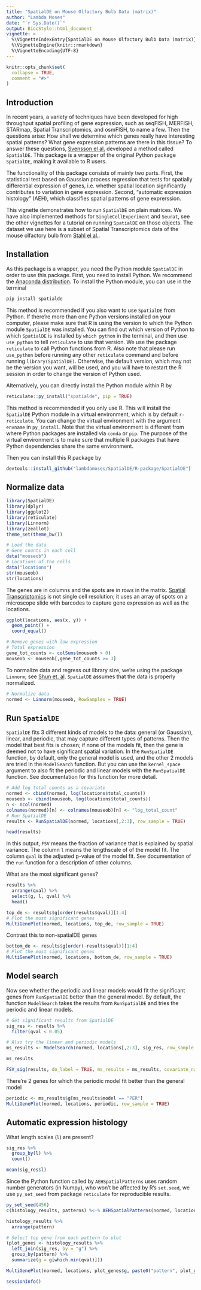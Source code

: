 ```yaml
---
title: "SpatialDE on Mouse Olfactory Bulb Data (matrix)"
author: "Lambda Moses"
date: "`r Sys.Date()`"
output: BiocStyle::html_document
vignette: >
  %\VignetteIndexEntry{SpatialDE on Mouse Olfactory Bulb Data (matrix)}
  %\VignetteEngine{knitr::rmarkdown}
  %\VignetteEncoding{UTF-8}
---
```


```r
knitr::opts_chunk$set(
  collapse = TRUE,
  comment = "#>"
)
```

## Introduction
In recent years, a variety of techniques have been developed for high throughput spatial profiling of gene expression, such as seqFISH, MERFISH, STARmap, Spatial Transcriptomics, and osmFISH, to name a few. Then the questions arise: How shall we determine which genes really have interesting spatial patterns? What gene expression patterns are there in this tissue? To answer these questions, [Svensson el al.](https://doi.org/10.1038/nmeth.4636) developed a method called `SpatialDE`. This package is a wrapper of the original Python package `SpatialDE`, making it available to R users. 

The functionality of this package consists of mainly two parts. First, the statistical test based on Gaussian process regression that tests for spatially differential expression of genes, i.e. whether spatial location significantly contributes to variation in gene expression. Second, "automatic expression histology" (AEH), which classifies spatial patterns of gene exprerssion.

This vignette demonstrates how to run `SpatialDE` on plain matrices. We have also implemented methods for `SingleCellExperiment` and `Seurat`, see the other vignettes for a tutorial on running `SpatialDE` on those objects. The dataset we use here is a subset of Spatial Transcriptomics data of the mouse olfactory bulb from [Stahl el al.](https://doi.org/10.1126/science.aaf2403).

## Installation
As this package is a wrapper, you need the Python module `SpatialDE` in order to use this package. First, you need to install Python. We recommend the [Anaconda distribution](https://www.anaconda.com/download/). To install the Python module, you can use in the terminal

```bash
pip install spatialde
```

This method is recommended if you also want to use `SpatialDE` from Python. If there're more than one Python versions installed on your computer, please make sure that R is using the version to which the Python module `SpatialDE` was installed. You can find out which version of Python to which `SpatialDE` is installed by `which python` in the terminal, and then use `use_python` to tell `reticulate` to use that version. We use the package `reticulate` to call Python functions from R. Also note that please run `use_python` before running any other `reticulate` command and before running `library(SpatialDE)`. Otherwise, the default version, which may not be the version you want, will be used, and you will have to restart the R session in order to change the version of Python used. 

Alternatively, you can directly install the Python module within R by

```r
reticulate::py_install("spatialde", pip = TRUE)
```

This method is recommended if you only use R. This will install the `SpatialDE` Python module in a virtual environment, which is by default `r-reticulate`. You can change the virtual environment with the argument `envname` in `py_install`. Note that the virtual environment is different from where Python packages are installed via `conda` or `pip`. The purpose of the virtual environment is to make sure that multiple R packages that have Python dependencies share the same environment.

Then you can install this R package by 
```r
devtools::install_github("lambdamoses/SpatialDE/R-package/SpatialDE")
```

## Normalize data
```r
library(SpatialDE)
library(dplyr)
library(ggplot2)
library(reticulate)
library(Linnorm)
library(zeallot)
theme_set(theme_bw())
```

```r
# Load the data
# Gene counts in each cell
data("mouseob")
# Locations of the cells
data("locations")
str(mouseob)
str(locations)
```
The genes are in columns and the spots are in rows in the matrix. [Spatial Transcriptomics](http://www.spatialtranscriptomicsresearch.org) is not single cell resolution; it uses an array of spots on a microscope slide with barcodes to capture gene expression as well as the locations.

```r
ggplot(locations, aes(x, y)) +
  geom_point() +
  coord_equal()
```

```r
# Remove genes with low expression
# Total expression
gene_tot_counts <- colSums(mouseob > 0)
mouseob <- mouseob[,gene_tot_counts >= 3]
```

To normalize data and regress out library size, we're using the package `Linnorm`; see [Shun et. al](https://dx.doi.org/10.1093/nar/gkx828). `SpatialDE` assumes that the data is properly normalized.
```r
# Normalize data
normed <- Linnorm(mouseob, RowSamples = TRUE)
```

## Run `SpatialDE`
`SpatialDE` fits 3 different kinds of models to the data: general (or Gaussian), linear, and periodic, that may capture different types of patterns. Then the model that best fits is chosen; if none of the models fit, then the gene is deemed not to have significant spatial variation. In the `RunSpatialDE` function, by default, only the general model is used, and the other 2 models are tried in the `ModelSearch` function. But you can use the `kernel_space` argument to also fit the periodic and linear models with the `RunSpatialDE` function. See documentation for this function for more detail.
```r
# Add log total counts as a covariate
normed <- cbind(normed, log(locations$total_counts))
mouseob <- cbind(mouseob, log(locations$total_counts))
n <- ncol(normed)
colnames(normed)[n] <- colnames(mouseob)[n] <- "log_total_count"
# Run SpatialDE
results <- RunSpatialDE(normed, locations[,2:3], row_sample = TRUE)
```

```r
head(results)
```
In this output, `FSV` means the fraction of variance that is explained by spatial variance. The column `l` means the lengthscale of of the model fit. The column `qval` is the adjusted p-value of the model fit. See documentation of the `run` function for a description of other columns.

What are the most significant genes?
```r
results %>% 
  arrange(qval) %>% 
  select(g, l, qval) %>% 
  head()
```

```r
top_de <- results$g[order(results$qval)][1:4]
# Plot the most significant genes
MultiGenePlot(normed, locations, top_de, row_sample = TRUE)
```

Contrast this to non-spatialDE genes
```r
bottom_de <- results$g[order(-results$qval)][1:4]
# Plot the most significant genes
MultiGenePlot(normed, locations, bottom_de, row_sample = TRUE)
```

## Model search
Now see whether the periodic and linear models would fit the significant genes from `RunSpatialDE` better than the general model. By default, the function `ModelSearch` takes the results from `RunSpatialDE` and tries the periodic and linear models.
```r
# Get significant results from SpatialDE
sig_res <- results %>% 
  filter(qval < 0.05)
```

```r
# Also try the linear and periodic models
ms_results <- ModelSearch(normed, locations[,2:3], sig_res, row_sample = TRUE)
```

```r
ms_results
```

```r
FSV_sig(results, do_label = TRUE, ms_results = ms_results, covariate_names = "log_total_count")
```

There're 2 genes for which the periodic model fit better than the general model
```r
periodic <- ms_results$g[ms_results$model == "PER"]
MultiGenePlot(normed, locations, periodic, row_sample = TRUE)
```

## Automatic expression histology
What length scales (`l`) are present?
```r
sig_res %>% 
  group_by(l) %>% 
  count()
```

```r
mean(sig_res$l)
```
Since the Python function called by `AEHSpatialPatterns` uses random number generators (in Numpy), who won't be affected by R's `set.seed`, we use `py_set_seed` from package `reticulate` for reproducible results.
```r
py_set_seed(456)
c(histology_results, patterns) %<-% AEHSpatialPatterns(normed, locations[,2:3], sig_res, C = 3L, l = 1.5, verbosity = 1L, row_sample = TRUE)
```

```r
histology_results %>% 
  arrange(pattern)
```

```r
# Select top gene from each pattern to plot
(plot_genes <- histology_results %>% 
  left_join(sig_res, by = "g") %>% 
  group_by(pattern) %>% 
  summarize(g = g[which.min(qval)]))
```

```r
MultiGenePlot(normed, locations, plot_genes$g, paste0("pattern", plot_genes$pattern), row_sample = TRUE)
```

```r
sessionInfo()
```

